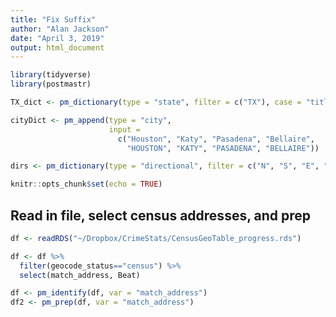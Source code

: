 ```yaml
---
title: "Fix Suffix"
author: "Alan Jackson"
date: "April 3, 2019"
output: html_document
---
```


```r

library(tidyverse)
library(postmastr)

TX_dict <- pm_dictionary(type = "state", filter = c("TX"), case = "title", locale = "us")

cityDict <- pm_append(type = "city",
                      input = 
                        c("Houston", "Katy", "Pasadena", "Bellaire", 
                          "HOUSTON", "KATY", "PASADENA", "BELLAIRE"))

dirs <- pm_dictionary(type = "directional", filter = c("N", "S", "E", "W"), locale = "us")

knitr::opts_chunk$set(echo = TRUE)
```

## Read in file, select census addresses, and prep

```r

df <- readRDS("~/Dropbox/CrimeStats/CensusGeoTable_progress.rds")

df <- df %>% 
  filter(geocode_status=="census") %>% 
  select(match_address, Beat)

df <- pm_identify(df, var = "match_address")
df2 <- pm_prep(df, var = "match_address")


```


